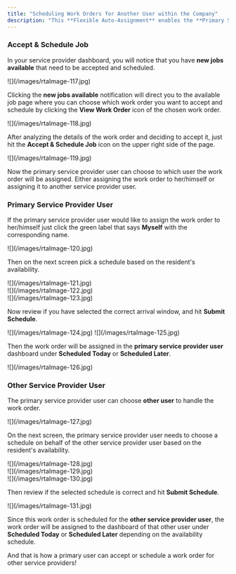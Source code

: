 ```yaml
---
title: "Scheduling Work Orders for Another User within the Company"
description: "This **Flexible Auto-Assignment** enables the **Primary Service Providers** to accept and/or schedule for themselves or any Service Provider user within their company. This help guide will assist you in managing and organizing your company's work orders across different users."
---
```


### **Accept & Schedule Job**

In your service provider dashboard, you will notice that you have **new jobs available** that need to be accepted and scheduled.

<Frame>
  ![](/images/rtaImage-117.jpg)
</Frame>

Clicking the **new jobs available** notification will direct you to the available job page where you can choose which work order you want to accept and schedule by clicking the **View Work Order** icon of the chosen work order.

<Frame>
  ![](/images/rtaImage-118.jpg)
</Frame>

After analyzing the details of the work order and deciding to accept it, just hit the **Accept & Schedule Job** icon on the upper right side of the page.

<Frame>
  ![](/images/rtaImage-119.jpg)
</Frame>

Now the primary service provider user can choose to which user the work order will be assigned. Either assigning the work order to her/himself or assigning it to another service provider user.

### **Primary Service Provider User**

If the primary service provider user would like to assign the work order to her/himself just click the green label that says **Myself** with the corresponding name.

<Frame>
  ![](/images/rtaImage-120.jpg)
</Frame>

Then on the next screen pick a schedule based on the resident's availability.

<Frame>
  ![](/images/rtaImage-121.jpg)
</Frame>

<br />

<Frame>
  ![](/images/rtaImage-122.jpg)
</Frame>

<br />

<Frame>
  ![](/images/rtaImage-123.jpg)
</Frame>

Now review if you have selected the correct arrival window, and hit **Submit Schedule**.

<Frame>
  ![](/images/rtaImage-124.jpg)
</Frame>

<Frame>
  ![](/images/rtaImage-125.jpg)
</Frame>

Then the work order will be assigned in the **primary service provider user** dashboard under **Scheduled Today** or **Scheduled Later**.

<Frame>
  ![](/images/rtaImage-126.jpg)
</Frame>

### **Other Service Provider User**

The primary service provider user can choose **other user** to handle the work order.

<Frame>
  ![](/images/rtaImage-127.jpg)
</Frame>

On the next screen, the primary service provider user needs to choose a schedule on behalf of the other service provider user based on the resident's availability.

<Frame>
  ![](/images/rtaImage-128.jpg)
</Frame>

<br />

<Frame>
  ![](/images/rtaImage-129.jpg)
</Frame>

<br />

<Frame>
  ![](/images/rtaImage-130.jpg)
</Frame>

Then review if the selected schedule is correct and hit **Submit Schedule**.

<Frame>
  ![](/images/rtaImage-131.jpg)
</Frame>

Since this work order is scheduled for the **other service provider user**, the work order will be assigned to the dashboard of that other user under **Scheduled Today** or **Scheduled Later** depending on the availability schedule.

And that is how a primary user can accept or schedule a work order for other service providers\!